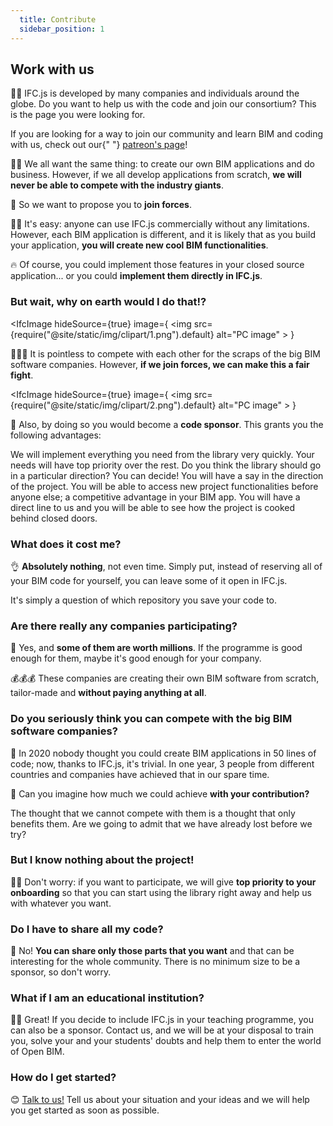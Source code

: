 ```yaml
---
  title: Contribute
  sidebar_position: 1
---
```



## Work with us

👩‍💻 IFC.js is developed by many companies and individuals around the globe. Do you want to help us with the code and join our consortium? This is the page you were looking for.

<IfcCard>
  If you are looking for a way to join our community and learn BIM and coding
  with us, check out our{" "}
  <a href="https://ifcjs.github.io/info/docs/Patreon">patreon's page</a>!
</IfcCard>

🤷‍♀️️
We all want the same thing: to create our own BIM applications and do business. However, if we all develop applications from scratch, **we will never be able to compete with the industry giants**.

🤝
So we want to propose you to **join forces**.

👨‍💼
It's easy: anyone can use IFC.js commercially without any limitations. However, each BIM application is different, and it is likely that as you build your application, **you will create new cool BIM functionalities**.

🔥
Of course, you could implement those features in your closed source application... or you could **implement them directly in IFC.js**.

### But wait, why on earth would I do that!?

<IfcImage
  hideSource={true}
  image={
    <img
      src={require("@site/static/img/clipart/1.png").default}
      alt="PC image"
    ></img>
  }
></IfcImage>

💪💪💪
It is pointless to compete with each other for the scraps of the big BIM software companies. However, **if we join forces, we can make this a fair fight**.

<IfcImage
  hideSource={true}
  image={
    <img
      src={require("@site/static/img/clipart/2.png").default}
      alt="PC image"
    ></img>
  }
></IfcImage>

🤖
Also, by doing so you would become a **code sponsor**. This grants you the following advantages:

<IfcCard icon="🏆" title="Your needs go FIRST">
  We will implement everything you need from the library very quickly. Your
  needs will have top priority over the rest.
</IfcCard>

<IfcCard icon="🥇" title="Decision-making power">
  Do you think the library should go in a particular direction? You can decide!
  You will have a say in the direction of the project.
</IfcCard>

<IfcCard icon="🚀" title="Early access to new functionalities">
  You will be able to access new project functionalities before anyone else; a
  competitive advantage in your BIM app.
</IfcCard>

<IfcCard icon="👥" title="Access to exclusive chat for maintainers">
  You will have a direct line to us and you will be able to see how the project
  is cooked behind closed doors.
</IfcCard>

### What does it cost me?

👌
**Absolutely nothing**, not even time. Simply put, instead of reserving all of your BIM code for yourself, you can leave some of it open in IFC.js.

<IfcAlert>
  It's simply a question of which repository you save your code to.
</IfcAlert>

### Are there really any companies participating?

💼
Yes, and **some of them are worth millions**. If the programme is good enough for them, maybe it's good enough for your company.

💰💰💰
These companies are creating their own BIM software from scratch, tailor-made and **without paying anything at all**.

### Do you seriously think you can compete with the big BIM software companies?

🌈
In 2020 nobody thought you could create BIM applications in 50 lines of code; now, thanks to IFC.js, it's trivial. In one year, 3 people from different countries and companies have achieved that in our spare time.

🤝
Can you imagine how much we could achieve **with your contribution?**

<IfcCard>
  The thought that we cannot compete with them is a thought that only benefits
  them. Are we going to admit that we have already lost before we try?
</IfcCard>

### But I know nothing about the project!

👩‍🏫
Don't worry: if you want to participate, we will give **top priority to your onboarding** so that you can start using the library right away and help us with whatever you want.

### Do I have to share all my code?

🔑
No! **You can share only those parts that you want** and that can be interesting for the whole community. There is no minimum size to be a sponsor, so don't worry.

### What if I am an educational institution?

👩‍🏫
Great! If you decide to include IFC.js in your teaching programme, you can also be a sponsor. Contact us, and we will be at your disposal to train you, solve your and your students' doubts and help them to enter the world of Open BIM.

### How do I get started?

😊
[Talk to us!](https://discord.gg/FXfyR4XrKT) Tell us about your situation and your ideas and we will help you get started as soon as possible.
